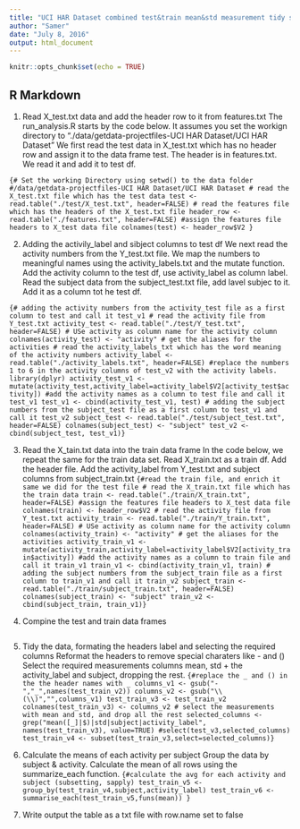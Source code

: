 ---
title: "UCI HAR Dataset combined test&train mean&std measurement tidy subset"
author: "Samer"
date: "July 8, 2016"
output: html_document
---


```{r setup, include=FALSE}
knitr::opts_chunk$set(echo = TRUE)
```

## R Markdown

1. Read X_test.txt data and add the header row to it from features.txt
The run_analysis.R starts by the code below. It assumes you set the workign directory to 
"./data/getdata-projectfiles-UCI HAR Dataset/UCI HAR Dataset"
We first read the test data in X_test.txt which has no header row and assign it to the data frame test.
The header is in features.txt. We read it and add it to test df.

```{# Set the working Directory using setwd() to the data folder 
#/data/getdata-projectfiles-UCI HAR Dataset/UCI HAR Dataset
# read the X_test.txt file which has the test data
test <- read.table("./test/X_test.txt", header=FALSE)
# read the features file which has the headers of the X_test.txt file
header_row <- read.table("./features.txt", header=FALSE)
#assign the features file headers to X_test data file
colnames(test) <- header_row$V2 }
```

2. Adding the activily_label and sibject columns to test df 
We next read the activity numbers from the Y_test.txt file.
We map the numbers to meaningful names using the activity_labels.txt and the mutate function.
Add the activity column to the test df, use activity_label as column label.
Read the subject data from the subject_test.txt file, add lavel subjec to it.
Add it as a column tot he test df.

```{# adding the activity numbers from the activity_test file as a first column to test and call it test_v1
# read the activity file from Y_test.txt
activity_test <- read.table("./test/Y_test.txt", header=FALSE)
# USe activity as column name for the activity column
colnames(activity_test) <- "activity"
# get the aliases for the activities
# read the activity_labels_txt which has the word meaning of the activity numbers
activity_label <- read.table("./activity_labels.txt", header=FALSE)
#replace the numbers 1 to 6 in the activity columns of test_v2 with the activity labels.
library(dplyr)
activity_test_v1 <- mutate(activity_test,activity_label=activity_label$V2[activity_test$activity])
#add the activity names as a column to test file and call it test_v1
test_v1 <- cbind(activity_test_v1, test)
# adding the subject numbers from the subject_test file as a first column to test_v1 and call it test_v2
subject_test <- read.table("./test/subject_test.txt", header=FALSE)
colnames(subject_test) <- "subject"
test_v2 <- cbind(subject_test, test_v1)}
```


3. Read the X_tain.txt data into the train data frame
In the code below, we repeat the same for the train data set.
Read X_train.txt as a train df. 
Add the header file. Add the activity_label from Y_test.txt and subject columns from subject_train.txt
```{#read the train file, and enrich it same we did for the test file
# read the X_train.txt file which has the train data
train <- read.table("./train/X_train.txt", header=FALSE)
#assign the features file headers to X_test data file
colnames(train) <- header_row$V2
# read the activity file from Y_test.txt
activity_train <- read.table("./train/Y_train.txt", header=FALSE)
# USe activity as column name for the activity column
colnames(activity_train) <- "activity"
# get the aliases for the activities
activity_train_v1 <- mutate(activity_train,activity_label=activity_label$V2[activity_train$activity])
#add the activity names as a column to train file and call it train_v1
train_v1 <- cbind(activity_train_v1, train)
# adding the subject numbers from the subject_train file as a first column to train_v1 and call it train_v2
subject_train <- read.table("./train/subject_train.txt", header=FALSE)
colnames(subject_train) <- "subject"
train_v2 <- cbind(subject_train, train_v1)}
```

4. Compine the test and train data frames
```{test_train_v2 <- rbind(test_v2,train_v2)}
```


5. Tidy the data, formating the headers label and selecting the required columns
Reformat the headers to remove special charaters like - and ()
Select the required measurements columns mean, std + the activity_label and subject, dropping the rest.
```{#replace the _ and () in the the header names with _
columns_v1 <- gsub("-","_",names(test_train_v2))
columns_v2 <- gsub("\\(\\)","",columns_v1)
test_train_v3 <- test_train_v2
colnames(test_train_v3) <- columns_v2
# select the measurements with mean and std, and drop all the rest
selected_columns <- grep("mean([_]|$)|std|subject|activity_label", names(test_train_v3), value=TRUE)
#select(test_v3,selected_columns)
test_train_v4 <- subset(test_train_v3,select=selected_columns)}
```

6. Calculate the means of each activity per subject
Group the data by subject & activity. Calculate the mean of all rows using the summarize_each function.
```{#calculate the avg for each activity and subject (subsetting, sapply)
test_train_v5 <- group_by(test_train_v4,subject,activity_label)
test_train_v6 <- summarise_each(test_train_v5,funs(mean)) }
```

7. Write output the table as a txt file with row.name set to false
```{write.table(test_train_v6,file="./X_test_train_enriched.txt",row.name=FALSE) }
```

